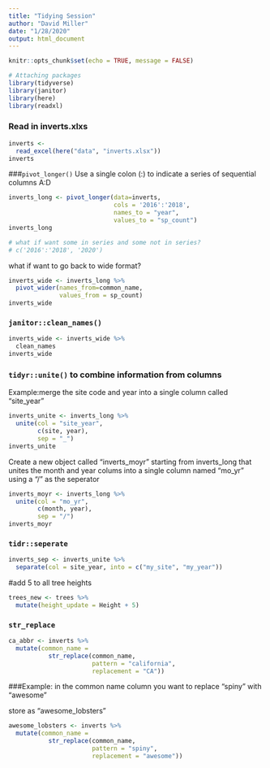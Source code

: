 ```yaml
---
title: "Tidying Session"
author: "David Miller"
date: "1/28/2020"
output: html_document
---
```


```r
knitr::opts_chunk$set(echo = TRUE, message = FALSE)

# Attaching packages
library(tidyverse)
library(janitor)
library(here)
library(readxl)
```


### Read in inverts.xlxs

```r
inverts <- 
  read_excel(here("data", "inverts.xlsx"))
inverts
```

###`pivot_longer()`
Use a single colon (:) to indicate a series of sequential columns A:D
```r
inverts_long <- pivot_longer(data=inverts,
                             cols = '2016':'2018',
                             names_to = "year",
                             values_to = "sp_count")
inverts_long

# what if want some in series and some not in series?
# c('2016':'2018', '2020')
```

what if want to go back to wide format?
```r
inverts_wide <- inverts_long %>%
  pivot_wider(names_from=common_name,
              values_from = sp_count)
inverts_wide
```

### `janitor::clean_names()`

```r
inverts_wide <- inverts_wide %>%
  clean_names
inverts_wide
```

### `tidyr::unite()` to combine information from columns

Example:merge the site code and year into a single column called "site_year"
```r
inverts_unite <- inverts_long %>%
  unite(col = "site_year",
        c(site, year),
        sep = "_")
inverts_unite
```

Create a new object called "inverts_moyr" starting from inverts_long that unites the month and year colums into a single column named "mo_yr" using a "/" as the seperator
```r
inverts_moyr <- inverts_long %>%
  unite(col = "mo_yr",
        c(month, year),
        sep = "/")
inverts_moyr
```

### `tidr::seperate`
```r
inverts_sep <- inverts_unite %>%
  separate(col = site_year, into = c("my_site", "my_year"))
```

#add 5 to all tree heights
```r
trees_new <- trees %>%
  mutate(height_update = Height + 5)
```
### `str_replace`

```r
ca_abbr <- inverts %>%
  mutate(common_name = 
           str_replace(common_name,
                       pattern = "california",
                       replacement = "CA"))
```

###Example:  in the common name column you want to replace "spiny" with "awesome"

store as "awesome_lobsters"

```r
awesome_lobsters <- inverts %>%
  mutate(common_name = 
           str_replace(common_name,
                       pattern = "spiny",
                       replacement = "awesome"))
```

